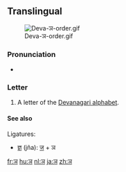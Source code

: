 {{Devanagari character info|hex=91e|name=DEVANAGARI LETTER NYA}}
==Translingual==
[[File:Deva-ञ-order.gif|thumb]]

===Pronunciation===
* {{IPA|/ɲə/|lang=mul}} {{i|may vary by language}}

===Letter===
{{mul-deva|ña}}

# A letter of the [[Devanagari alphabet]].

====See also====
Ligatures:
* [[ज्ञ]] (jña): [[ज]] + ञ

[[fr:ञ]]
[[hu:ञ]]
[[nl:ञ]]
[[ja:ञ]]
[[zh:ञ]]